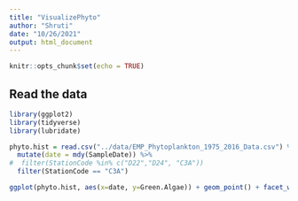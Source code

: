 ```yaml
---
title: "VisualizePhyto"
author: "Shruti"
date: "10/26/2021"
output: html_document
---
```


```r
knitr::opts_chunk$set(echo = TRUE)
```

## Read the data

```r
library(ggplot2)
library(tidyverse)
library(lubridate)

phyto.hist = read.csv("../data/EMP_Phytoplankton_1975_2016_Data.csv") %>%
  mutate(date = mdy(SampleDate)) %>% 
#  filter(StationCode %in% c("D22","D24", "C3A"))
  filter(StationCode == "C3A")

ggplot(phyto.hist, aes(x=date, y=Green.Algae)) + geom_point() + facet_wrap(~StationCode, scales = "free") + theme_bw()

```

